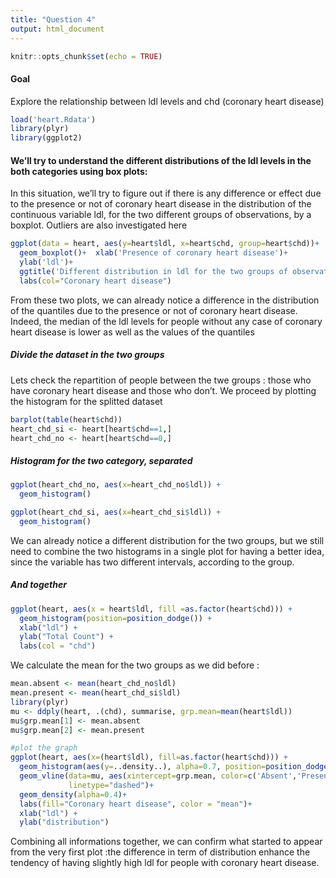 ```yaml
---
title: "Question 4"
output: html_document
---
```


```r
knitr::opts_chunk$set(echo = TRUE)
```

#### Goal
Explore the relationship between ldl levels and chd (coronary heart disease)

```r
load('heart.Rdata')
library(plyr)
library(ggplot2)
```

#### We'll try to understand the different distributions of the ldl levels in the both categories using box plots:

In this situation, we'll try to figure out if there is any difference or effect due to the presence or not of coronary heart disease in the distribution of the continuous variable ldl, for the two different groups of observations, by a boxplot. Outliers are also investigated here

```r
ggplot(data = heart, aes(y=heart$ldl, x=heart$chd, group=heart$chd))+ 
  geom_boxplot()+  xlab('Presence of coronary heart disease')+
  ylab('ldl')+
  ggtitle('Different distribution in ldl for the two groups of observation')+
  labs(col="Coronary heart disease")
```

From these two plots, we can already notice a difference in the distribution of the quantiles due to the presence or not of coronary heart disease. Indeed, the median of the ldl levels for people without any case of coronary heart disease is lower as well as the values of the quantiles


##### Divide the dataset in the two groups

Lets check the repartition of people between the twe groups : those who have coronary heart disease and those who don't.
We proceed by plotting the histogram for the splitted dataset

```r
barplot(table(heart$chd))
heart_chd_si <- heart[heart$chd==1,]
heart_chd_no <- heart[heart$chd==0,]
```

##### Histogram for the two category, separated

```r
ggplot(heart_chd_no, aes(x=heart_chd_no$ldl)) +
  geom_histogram()

ggplot(heart_chd_si, aes(x=heart_chd_si$ldl)) +
  geom_histogram()
```

We can already notice a different distribution for the two groups, but we still need to combine the two histograms in a single plot for having a better idea, since the variable has two different intervals, according to the group.


##### And together


```r
ggplot(heart, aes(x = heart$ldl, fill =as.factor(heart$chd))) +
  geom_histogram(position=position_dodge()) +
  xlab("ldl") +
  ylab("Total Count") +
  labs(col = "chd")
```


We calculate the mean for the two groups as we did before : 

```r
mean.absent <- mean(heart_chd_no$ldl)
mean.present <- mean(heart_chd_si$ldl)
library(plyr)
mu <- ddply(heart, .(chd), summarise, grp.mean=mean(heart$ldl))
mu$grp.mean[1] <- mean.absent
mu$grp.mean[2] <- mean.present

#plot the graph
ggplot(heart, aes(x=(heart$ldl), fill=as.factor(heart$chd))) +
  geom_histogram(aes(y=..density..), alpha=0.7, position=position_dodge(), bins = 30)+
  geom_vline(data=mu, aes(xintercept=grp.mean, color=c('Absent','Present')),
             linetype="dashed")+
  geom_density(alpha=0.4)+
  labs(fill="Coronary heart disease", color = "mean")+
  xlab("ldl") +
  ylab("distribution")
```


Combining all informations together, we can confirm what started to appear from the very first plot :the difference in term of distribution enhance the tendency of having slightly high ldl for people with coronary heart disease.